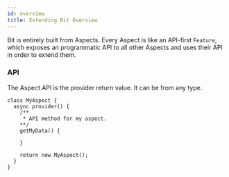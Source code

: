 ```yaml
---
id: overview
title: Extending Bit Overview
---
```


Bit is entirely built from Aspects. Every Aspect is like an API-first `Feature`, which exposes an programmatic API to all other Aspects and uses their API in order to extend them.

<!--TODO ## Aspect Anatomy -->

### API

The Aspect API is the provider return value. It can be from any type.

```tsx
class MyAspect {
  async provider() {
    /**
     * API method for my aspect.
    **/
    getMyData() {

    }

    return new MyAspect();
  }
}
```

<!-- TODO ### Provider (Constructor)

### Dependencies

### Config -->
